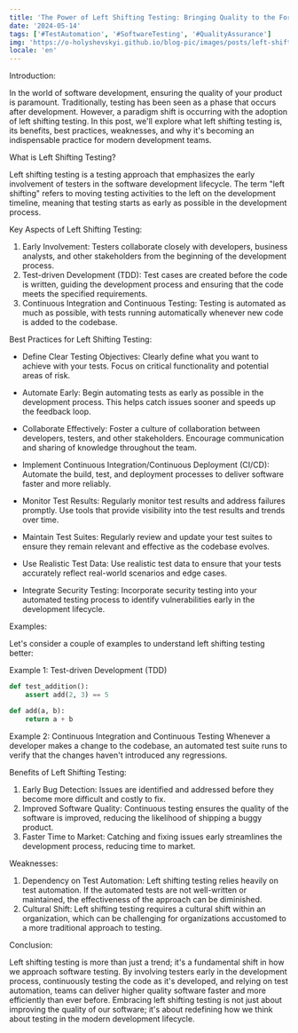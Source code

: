 ```yaml
---
title: 'The Power of Left Shifting Testing: Bringing Quality to the Forefront'
date: '2024-05-14'
tags: ['#TestAutomation', '#SoftwareTesting', '#QualityAssurance']
img: 'https://o-holyshevskyi.github.io/blog-pic/images/posts/left-shifting.png'
locale: 'en'
---
```


Introduction:

In the world of software development, ensuring the quality of your product is paramount. Traditionally, testing has been seen as a phase that occurs after development. However, a paradigm shift is occurring with the adoption of left shifting testing. In this post, we'll explore what left shifting testing is, its benefits, best practices, weaknesses, and why it's becoming an indispensable practice for modern development teams.

What is Left Shifting Testing?

Left shifting testing is a testing approach that emphasizes the early involvement of testers in the software development lifecycle. The term "left shifting" refers to moving testing activities to the left on the development timeline, meaning that testing starts as early as possible in the development process.

Key Aspects of Left Shifting Testing:

1. Early Involvement: Testers collaborate closely with developers, business analysts, and other stakeholders from the beginning of the development process.
2. Test-driven Development (TDD): Test cases are created before the code is written, guiding the development process and ensuring that the code meets the specified requirements.
3. Continuous Integration and Continuous Testing: Testing is automated as much as possible, with tests running automatically whenever new code is added to the codebase.

Best Practices for Left Shifting Testing:

* Define Clear Testing Objectives: Clearly define what you want to achieve with your tests. Focus on critical functionality and potential areas of risk.

* Automate Early: Begin automating tests as early as possible in the development process. This helps catch issues sooner and speeds up the feedback loop.

* Collaborate Effectively: Foster a culture of collaboration between developers, testers, and other stakeholders. Encourage communication and sharing of knowledge throughout the team.

* Implement Continuous Integration/Continuous Deployment (CI/CD): Automate the build, test, and deployment processes to deliver software faster and more reliably.

* Monitor Test Results: Regularly monitor test results and address failures promptly. Use tools that provide visibility into the test results and trends over time.

* Maintain Test Suites: Regularly review and update your test suites to ensure they remain relevant and effective as the codebase evolves.

* Use Realistic Test Data: Use realistic test data to ensure that your tests accurately reflect real-world scenarios and edge cases.

* Integrate Security Testing: Incorporate security testing into your automated testing process to identify vulnerabilities early in the development lifecycle.

Examples:

Let's consider a couple of examples to understand left shifting testing better:

Example 1: Test-driven Development (TDD)

```py
def test_addition():
    assert add(2, 3) == 5

def add(a, b):
    return a + b
```

Example 2: Continuous Integration and Continuous Testing
Whenever a developer makes a change to the codebase, an automated test suite runs to verify that the changes haven't introduced any regressions.

Benefits of Left Shifting Testing:

1. Early Bug Detection: Issues are identified and addressed before they become more difficult and costly to fix.
2. Improved Software Quality: Continuous testing ensures the quality of the software is improved, reducing the likelihood of shipping a buggy product.
3. Faster Time to Market: Catching and fixing issues early streamlines the development process, reducing time to market.

Weaknesses:

1. Dependency on Test Automation: Left shifting testing relies heavily on test automation. If the automated tests are not well-written or maintained, the effectiveness of the approach can be diminished.
2. Cultural Shift: Left shifting testing requires a cultural shift within an organization, which can be challenging for organizations accustomed to a more traditional approach to testing.

Conclusion:

Left shifting testing is more than just a trend; it's a fundamental shift in how we approach software testing. By involving testers early in the development process, continuously testing the code as it's developed, and relying on test automation, teams can deliver higher quality software faster and more efficiently than ever before. Embracing left shifting testing is not just about improving the quality of our software; it's about redefining how we think about testing in the modern development lifecycle.